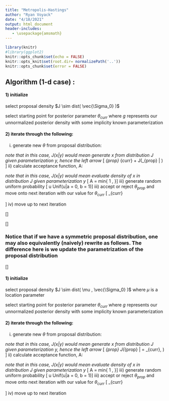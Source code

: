 ---
title: "Metropolis-Hastings"
author: "Ryan Voyack"
date: "4/18/2021"
output: html_document
header-includes:
   - \usepackage{amsmath}
---

```{r setup, include=FALSE}
library(knitr)
#library(ggplot2)
knitr::opts_chunk$set(echo = FALSE)
knitr::opts_knit$set(root.dir= normalizePath('..'))
knitr::opts_chunk$set(error = FALSE)
```


## Algorithm (1-d case) :
#### 1) initialize
select proposal density $J \sim dist( \vec{\Sigma_0} )$

select starting point for posterior parameter $\theta_{curr}$ where $g$ represents our unnormalized posterior density with some implicity known parameterization

#### 2) iterate through the following:
i) generate new $\theta$ from proposal distribution:

*note that in this case, J(x|y) would mean generate x from distribution J given parameterization y, hence the left arrow*
\[ \theta_{prop} \leftarrow \theta_{curr} + J(\theta_{prop} | \vec{\Sigma_0}) \]
ii) calculate acceptance function, A:

*note that in this case, J(x|y) would mean evaluate density of x in distribution J given parameterization y*
\[ A = min\{ 1 , \frac{g(\theta_{prop}) J(\theta_{curr} | \vec{\Sigma_0}) }{ g(\theta_{curr}) J(\theta_{prop} | \vec{\Sigma_0}) } \}\]
iii) generate random uniform probability
\[ u \leftarrow Unif(u|a = 0, b = 1)\]
iii) accept or reject $\theta_{prop}$ and move onto next iteration with our value for $\theta_{curr}$
\[ \theta_{curr} \leftarrow \begin{cases} 
      \theta_{prop} & A > u \\
      \theta_{curr} & A \leq u
   \end{cases}
\]
iv) move up to next iteration


<!-- ```{r} -->
<!-- accept <- min(1, (dgamma(candidate,a, b)/dgamma(x, a, b))/ -->
<!--                 (dnorm(candidate,mu, sig)/dnorm(x, mu, sig))) -->

<!-- ``` -->

\[\space\]

\[\space\]

### Notice that if we have a symmetric proposal distribution, one may also equivalently (naively) rewrite as follows. The difference here is we update the parametrization of the proposal distribution

\[\space\]


#### 1) initialize
select proposal density $J \sim dist( \mu , \vec{\Sigma_0} )$ where $\mu$ is a location parameter

select starting point for posterior parameter $\theta_{curr}$ where $g$ represents our unnormalized posterior density with some implicity known parameterization

#### 2) iterate through the following:
i) generate new $\theta$ from proposal distribution:

*note that in this case, J(x|y) would mean generate x from distribution J given parameterization y, hence the left arrow*
\[ \theta_{prop} \leftarrow J(\theta_{prop} | \mu = \theta_{curr}, \vec{\Sigma_0}) \]
ii) calculate acceptance function, A:

*note that in this case, J(x|y) would mean evaluate density of x in distribution J given parameterization y*
\[ A = min\{ 1 , \frac{g(\theta_{prop}) J(\theta_{curr} | \mu = \theta_{prop}, \vec{\Sigma_0}) }{ g(\theta_{curr}) J(\theta_{prop} | \mu = \theta_{curr}, \vec{\Sigma_0}) } \}\]
iii) generate random uniform probability
\[ u \leftarrow Unif(u|a = 0, b = 1)\]
iii) accept or reject $\theta_{prop}$ and move onto next iteration with our value for $\theta_{curr}$
\[ \theta_{curr} \leftarrow \begin{cases} 
      \theta_{prop} & A > u \\
      \theta_{curr} & A \leq u
   \end{cases}
\]
iv) move up to next iteration



